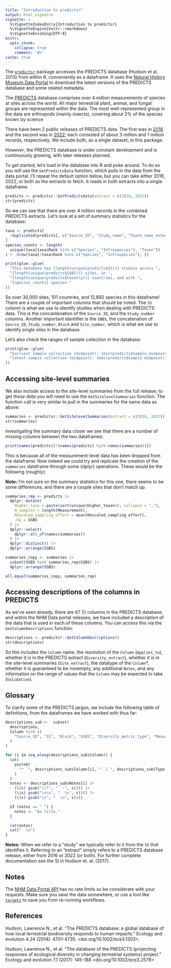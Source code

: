 ```yaml
---
title: "Introduction to predictsr"
output: html_vignette
vignette: >
  %\VignetteIndexEntry{Introduction to predictsr}
  %\VignetteEngine{knitr::rmarkdown}
  %\VignetteEncoding{UTF-8}
knitr:
  opts_chunk:
    collapse: true
    comment: '#>'
cache: true
---
```


The [`predictsr`](https://github.com/Biodiversity-Futures-Lab/predictsr) package accesses the PREDICTS database (Hudson et al, 2013) from within R, conveniently as a dataframe. It uses the [Natural History Museum Data Portal](https://data.nhm.ac.uk/) to download the latest versions of the PREDICTS database and some related metadata. 

The [PREDICTS](https://www.nhm.ac.uk/our-science/research/projects/predicts/science.html) database comprises over 4 million measurements of species at sites across the world.
All major terrestrial plant, animal, and fungal groups are represented within the data. The most well-represented group in the data are arthropods (mainly insects), covering about 2% of the species known by science

There have been 2 public releases of PREDICTS data. The first was in [2016](https://data.nhm.ac.uk/dataset/the-2016-release-of-the-predicts-database-v1-1) and the second was in [2022](https://data.nhm.ac.uk/dataset/release-of-data-added-to-the-predicts-database-november-2022); each consisted of about 3 million and 1 million records, respectively. We include both, as a single dataset, in this package.

*However*, the PREDICTS database is under constant development and is continuously growing, with later releases planned.

To get started, let's load in the database into R and poke around. To do so you will use the `GetPredictsData` function, which pulls in the data from the data portal. I'll repeat the default option below, but you can take either 2016, 2022, or both as the extracts to fetch. It reads in both extracts into a single dataframe:

```r
predicts <- predictsr::GetPredictsData(extract = c(2016, 2022))
str(predicts)
```

So we can see that there are over 4 million records in the combined PREDICTS extracts. Let's look at a set of summary statistics for the database:

```r
taxa <- predicts[
  !duplicated(predicts[, c("Source_ID", "Study_name", "Taxon_name_entered")]),
]
species_counts <- length(
  unique(taxa[taxa$Rank %in% c("Species", "Infraspecies"), "Taxon"])
) +  nrow(taxa[!taxa$Rank %in% c("Species", "Infraspecies"), ])

print(glue::glue(
  "This database has {length(unique(predicts$SS))} studies across ",
  "{length(unique(predicts$SSBS))} sites, in ",
  "{length(unique(predicts$Country))} countries, and with ",
  "{species_counts} species."
))
```

So over 30,000 sites, 101 countries, and 12,892 species in this dataframe! There are a couple of important columns that should be noted. The `SS` column is what we use to identify studies when dealing with PREDICTS data. This is the concantenation of the `Source_ID`, and the `Study_number` columns. Another important identifier is the `SBBS`, the concatenation of `Source_ID`, `Study_number`, `Block` and `Site_number`, which is what we use to identify single sites in the database.

Let's also check the ranges of sample collection in the database:

```r
print(glue::glue(
  "Earliest sample collection (midpoint): {min(predicts$Sample_midpoint)}, ",
  "latest sample collection (midpoint): {max(predicts$Sample_midpoint)}"
))
```

## Accessing site-level summaries

We also include access to the site-level summaries from the full release; to get *these data* you will need to use the `GetSitelevelSummaries` function. The function call is very similar to pull in the summaries for the same data as above:

```r
summaries <- predictsr::GetSitelevelSummaries(extract = c(2016, 2022))
str(summaries)
```

Investigating the summary data closer we see that there are a number of missing columns between the two dataframes:

```r
print(names(predicts)[!(names(predicts) %in% names(summaries))])
```

This is because all of the measurement-level data has been dropped from the dataframe. Now indeed we could try and replicate the creation of the `summaries` dataframe through some {dplyr} operations. These would be the following (roughly):

**Note:** I'm not sure on the summary statistics for this one, there seems to be some differences, and there are a couple sites that don't match up.

```r
summaries_rep <- predicts |>
  dplyr::mutate(
    Higher_taxa = paste(sort(unique(Higher_taxon)), collapse = ","),
    N_samples = length(Measurement),
    Rescaled_sampling_effort = mean(Rescaled_sampling_effort),
    .by = SSBS
  ) |>
  dplyr::select(
    dplyr::all_of(names(summaries))
  ) |>
  dplyr::distinct() |>
  dplyr::arrange(SSBS)

summaries_copy <- summaries |>
  subset(SSBS %in% summaries_rep$SSBS) |>
  dplyr::arrange(SSBS)

all.equal(summaries_copy, summaries_rep)
```

## Accessing descriptions of the columns in PREDICTS

As we've seen already, there are 67 (!) columns in the PREDICTS database, and within the NHM Data portal releases, we have included a description of the data that is used in each of these columns. You can access this via the `GetColumnDescriptions` function:

```r
descriptions <- predictsr::GetColumnDescriptions()
str(descriptions)
```

So this includes the `Column` name, the resolution of the `Column` (`Applies_to`), whether it is in the PREDICTS extract (`Diversity_extract`), whether it is in the site-level summaries (`Site_extract`), the datatype of the `Column`*, whether it is guaranteed to be nonempty, any additional `Notes`, and any information on the range of values that the `Column` may be expected to take (`Validation`).

## Glossary

To clarify some of the PREDICTS jargon, we include the following table of definitions, from the dataframes we have worked with thus far:

```r
descriptions_sub <-  subset(
  descriptions,
  Column %in% c(
    "Source_ID", "SS", "Block", "SSBS", "Diversity_metric_type", "Measurement"
  )
)

for (i in seq_along(descriptions_sub$Column)) {
  cat(
    paste0(
      "* `", descriptions_sub$Column[i], "` (`", descriptions_sub$Type[i], "`): "
    )
  )
  notes <- descriptions_sub$Notes[i] |>
    (\(s) gsub("\\*", "  -", s))() |>
    (\(s) gsub("\n\n", "  \n", s))() |>
    (\(s) gsub("\n", "  \n", s))()

  if (notes == " ") {
    notes <- "As title."
  }

  cat(notes)
  cat("  \n")
}
```

**Notes:** When we refer to a "study" we typically refer to it from the `SS` that identifies it. Referring to an "extract" simply refers to a PREDICTS database release, either from 2016 or 2022 (or both). For further complete documentation see the SI in Hudson et. al. (2017).

## Notes

The [NHM Data Portal API](https://data.nhm.ac.uk/about/download) has no rate limits so be considerate with your requests. Make sure you save the data somewhere, or use a tool like [`targets`](https://docs.ropensci.org/targets/index.html) to save you from re-running workflows.

## References

Hudson, Lawrence N., et al. "The PREDICTS database: a global database of how local terrestrial biodiversity responds to human impacts." Ecology and evolution 4.24 (2014): 4701-4735. <doi.org/10.1002/ece3.1303>.

Hudson, Lawrence N., et al. "The database of the PREDICTS (projecting responses of ecological diversity in changing terrestrial systems) project." Ecology and evolution 7.1 (2017): 145-188 <doi.org/10.1002/ece3.2579>
